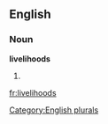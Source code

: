 
==English==

===Noun===
'''livelihoods'''

# {{plural of|[[livelihood]]}}

[[Category:English plurals]]

[[fr:livelihoods]]